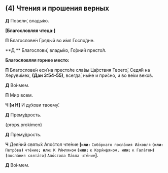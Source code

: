 
<span id="apostol" />

## (4) Чтения и прошения верных

**Д** Повели́, влады́ко.

**[Благословляя чтеца:]**

**П** Благослове́н Гряды́й во и́мя Госпо́дне.

**Д ** Благослови́, влады́ко, Го́рний престо́л.

**Благословляя горнее место:**

**П** Благослове́н еси́ на престо́ле сла́вы Ца́рствия Твоего́, Седя́й на Херуви́мех, **(Дан 3:54-55)**, всегда́, ны́не и при́сно, и во ве́ки веко́в.

**Д** Во́нмем.

**П** Мир всем.

**Ч [и Н]** И ду́хови твоему́.

**Д** Прему́дрость.

<div>{props.prokimen}</div>

**Д** Прему́дрость.

**Ч** Дея́ний святы́х Апо́стол чте́ние
**<b>[</b>`или:`** `Собо́рнаго посла́ния Иа́ковля`
**`(или:`** `Петро́ва`**`)`** `чте́ние`**`; или:`**
`К Ри́мляном` **`(или:`** `к Кори́нфяном`**`, или:`**
`к Гала́том`**`) [`**`посла́ния свята́го`**`]`** `Апо́стола Па́вла чте́ние`**<b>]</b>**.

**Д** Во́нмем.
